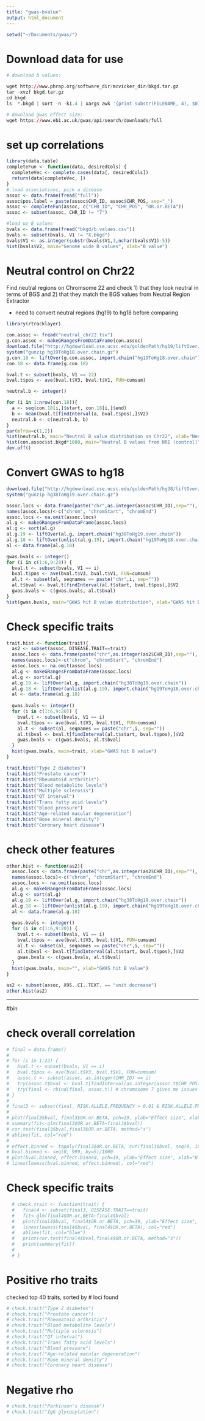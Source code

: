 ```yaml
---
title: "gwas-bvalue"
output: html_document
---
```

```r
setwd("~/Documents/gwas/")
```

# Download data for use

```r
# download b values:

wget http://www.phrap.org/software_dir/mcvicker_dir/bkgd.tar.gz
tar -xvzf bkgd.tar.gz
cd bkgd
ls  *.bkgd | sort -n -k1.4 | xargs awk '{print substr(FILENAME, 4), $0}' > b.values.csv

# download gwas effect size:
wget https://www.ebi.ac.uk/gwas/api/search/downloads/full
```

# set up correlations

```r
library(data.table)
completeFun <- function(data, desiredCols) {
  completeVec <- complete.cases(data[, desiredCols])
  return(data[completeVec, ])
}
# load associations, pick a disease
assoc <- data.frame(fread("full"))
assoc$pos.label = paste(assoc$CHR_ID, assoc$CHR_POS, sep="_")
assoc <- completeFun(assoc, c("CHR_ID", "CHR_POS", "OR.or.BETA"))
assoc <- subset(assoc, CHR_ID != "7")

#load up B values
bvals <- data.frame(fread("bkgd/b.values.csv"))
bvals <- subset(bvals, V1 != "X.bkgd")
bvals$V1 <- as.integer(substr(bvals$V1,1,nchar(bvals$V1)-5))
hist(bvals$V2, main="Genome wide B values", xlab="B value")
```

# Neutral control on Chr22

Find neutral regions on Chromsome 22 and check 1) that they look neutral in terms of BGS and 2) that they match the BGS values from Neutral Region Extractor

- need to convert neutral regions (hg19) to hg18 before comparing

```r
library(rtracklayer)

con.assoc <- fread("neutral_chr22.tsv")
g.con.assoc <- makeGRangesFromDataFrame(con.assoc)
download.file("http://hgdownload.cse.ucsc.edu/goldenPath/hg19/liftOver/hg19ToHg18.over.chain.gz", "hg19ToHg18.over.chain.gz")
system("gunzip hg19ToHg18.over.chain.gz")
g.con.18 <- liftOver(g.con.assoc, import.chain("hg19ToHg18.over.chain"))
con.18 <- data.frame(g.con.18)

bval.t <- subset(bvals, V1 == 22)
bval.t$pos <- ave(bval.t$V3, bval.t$V1, FUN=cumsum)

neutral.b <- integer()

for (i in 1:nrow(con.18)){
  a <- seq(con.18[i,]$start, con.18[i,]$end)
  b <- mean(bval.t[findInterval(a, bval.t$pos),]$V2)
  neutral.b <- c(neutral.b, b)
}
par(mfrow=c(1,2))
hist(neutral.b, main="Neutral B value distribution on Chr22", xlab="Neutral B value")
hist(con.assoc$st.bkgd*1000, main="Neutral B values from NRE (control)", xlab="Neutral B value")
dev.off()
```

# Convert GWAS to hg18
```r
download.file("http://hgdownload.cse.ucsc.edu/goldenPath/hg38/liftOver/hg38ToHg19.over.chain.gz", "hg38ToHg19.over.chain.gz")
system("gunzip hg38ToHg19.over.chain.gz")

assoc.locs <- data.frame(paste("chr",as.integer(assoc$CHR_ID),sep=""), as.integer(assoc$CHR_POS), as.integer(assoc$CHR_POS))
names(assoc.locs)<-c("chrom", "chromStart", "chromEnd")
assoc.locs <- na.omit(assoc.locs)
al.g <- makeGRangesFromDataFrame(assoc.locs)
al.g <- sort(al.g)
al.g.19 <- liftOver(al.g, import.chain("hg38ToHg19.over.chain"))
al.g.18 <- liftOver(unlist(al.g.19), import.chain("hg19ToHg18.over.chain"))
al <- data.frame(al.g.18)

gwas.bvals <- integer()
for (i in c(1:6,9:20)) {
  bval.t <- subset(bvals, V1 == i)
  bval.t$pos <- ave(bval.t$V3, bval.t$V1, FUN=cumsum)
  al.t <- subset(al, seqnames == paste("chr",i, sep=""))
  al.t$bval <- bval.t[findInterval(al.t$start, bval.t$pos),]$V2
  gwas.bvals <- c(gwas.bvals, al.t$bval)
}
hist(gwas.bvals, main="GWAS hit B value distribution", xlab="GWAS hit B value")
```

# Check specific traits
```r
trait.hist <- function(trait){
  as2 <- subset(assoc, DISEASE.TRAIT==trait)
  assoc.locs <- data.frame(paste("chr",as.integer(as2$CHR_ID),sep=""), as.integer(as2$CHR_POS), as.integer(as2$CHR_POS))
  names(assoc.locs)<-c("chrom", "chromStart", "chromEnd")
  assoc.locs <- na.omit(assoc.locs)
  al.g <- makeGRangesFromDataFrame(assoc.locs)
  al.g <- sort(al.g)
  al.g.19 <- liftOver(al.g, import.chain("hg38ToHg19.over.chain"))
  al.g.18 <- liftOver(unlist(al.g.19), import.chain("hg19ToHg18.over.chain"))
  al <- data.frame(al.g.18)
  
  gwas.bvals <- integer()
  for (i in c(1:6,9:20)) {
    bval.t <- subset(bvals, V1 == i)
    bval.t$pos <- ave(bval.t$V3, bval.t$V1, FUN=cumsum)
    al.t <- subset(al, seqnames == paste("chr",i, sep=""))
    al.t$bval <- bval.t[findInterval(al.t$start, bval.t$pos),]$V2
    gwas.bvals <- c(gwas.bvals, al.t$bval)
  }
  hist(gwas.bvals, main=trait, xlab="GWAS hit B value")
}
```
```r
trait.hist("Type 2 diabetes")
trait.hist("Prostate cancer")
trait.hist("Rheumatoid arthritis")
trait.hist("Blood metabolite levels")
trait.hist("Multiple sclerosis")
trait.hist("QT interval")
trait.hist("Trans fatty acid levels")
trait.hist("Blood pressure")
trait.hist("Age-related macular degeneration")
trait.hist("Bone mineral density")
trait.hist("Coronary heart disease")
```


# check other features
```r
other.hist <- function(as2){
  assoc.locs <- data.frame(paste("chr",as.integer(as2$CHR_ID),sep=""), as.integer(as2$CHR_POS), as.integer(as2$CHR_POS))
  names(assoc.locs)<-c("chrom", "chromStart", "chromEnd")
  assoc.locs <- na.omit(assoc.locs)
  al.g <- makeGRangesFromDataFrame(assoc.locs)
  al.g <- sort(al.g)
  al.g.19 <- liftOver(al.g, import.chain("hg38ToHg19.over.chain"))
  al.g.18 <- liftOver(unlist(al.g.19), import.chain("hg19ToHg18.over.chain"))
  al <- data.frame(al.g.18)
  
  gwas.bvals <- integer()
  for (i in c(1:6,9:20)) {
    bval.t <- subset(bvals, V1 == i)
    bval.t$pos <- ave(bval.t$V3, bval.t$V1, FUN=cumsum)
    al.t <- subset(al, seqnames == paste("chr",i, sep=""))
    al.t$bval <- bval.t[findInterval(al.t$start, bval.t$pos),]$V2
    gwas.bvals <- c(gwas.bvals, al.t$bval)
  }
  hist(gwas.bvals, main="", xlab="GWAS hit B value")
}

as2 <- subset(assoc, X95..CI..TEXT. == "unit decrease")
other.hist(as2)
```

---
#bin

# check overall correlation

```r
# final = data.frame()
# 
# for (i in 1:22) {
#   bval.t <- subset(bvals, V1 == i)
#   bval.t$pos <- ave(bval.t$V3, bval.t$V1, FUN=cumsum)
#   assoc.t <- subset(assoc, as.integer(CHR_ID) == i)
#   try(assoc.t$bval <- bval.t[findInterval(as.integer(assoc.t$CHR_POS), bval.t$pos),]$V2)
#   try(final <- rbind(final, assoc.t)) # chromosome 7 gives me issues
# }
# 
# final3 <- subset(final, RISK.ALLELE.FREQUENCY > 0.01 & RISK.ALLELE.FREQUENCY < 1 & OR.or.BETA < 50)
# 
# plot(final3$bval, final3$OR.or.BETA, pch=19, ylab="Effect size", xlab="B Value", main="Unbinned correlation")
# summary(fit<-glm(final3$OR.or.BETA~final3$bval))
# cor.test(final3$bval,final3$OR.or.BETA, method="s")
# abline(fit, col="red")
# 
# effect.binned <- tapply(final3$OR.or.BETA, cut(final3$bval, seq(0, 1000, by=5)), mean)
# bval.binned <- seq(0, 999, by=5)/1000
# plot(bval.binned, effect.binned, pch=19, ylab="Effect size", xlab="B Value", main="Binned correlation")
# lines(lowess(bval.binned, effect.binned), col="red")
```

# Check specific traits
```r
  # check.trait <- function(trait) {
  #   final4 <- subset(final3, DISEASE.TRAIT==trait)
  #   fit<-glm(final4$OR.or.BETA~final4$bval)
  #   plot(final4$bval, final4$OR.or.BETA, pch=19, ylab="Effect size", xlab="B Value", main=trait)
  #   lines(lowess(final4$bval, final4$OR.or.BETA), col="red")
  #   abline(fit, col="blue")
  #   print(cor.test(final4$bval,final4$OR.or.BETA, method="s"))
  #   print(summary(fit))
  #   
  # }
```

# Positive rho traits

checked top 40 traits, sorted by # loci found
```r
# check.trait("Type 2 diabetes")
# check.trait("Prostate cancer")
# check.trait("Rheumatoid arthritis")
# check.trait("Blood metabolite levels")
# check.trait("Multiple sclerosis")
# check.trait("QT interval")
# check.trait("Trans fatty acid levels")
# check.trait("Blood pressure")
# check.trait("Age-related macular degeneration")
# check.trait("Bone mineral density")
# check.trait("Coronary heart disease")

```

# Negative rho
```r
# check.trait("Parkinson's disease")
# check.trait("IgG glycosylation")
```